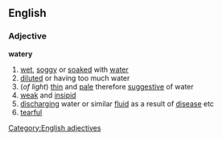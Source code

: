 ==English==
===Adjective===
'''watery'''
#[[wet]], [[soggy]] or [[soaked]] with [[water]]
#[[diluted]] or having too much water
#(''of light'') [[thin]] and [[pale]] therefore [[suggestive]] of water
#[[weak]] and [[insipid]]
#[[discharging]] water or similar [[fluid]] as a result of [[disease]] etc
#[[tearful]]
[[Category:English adjectives]]